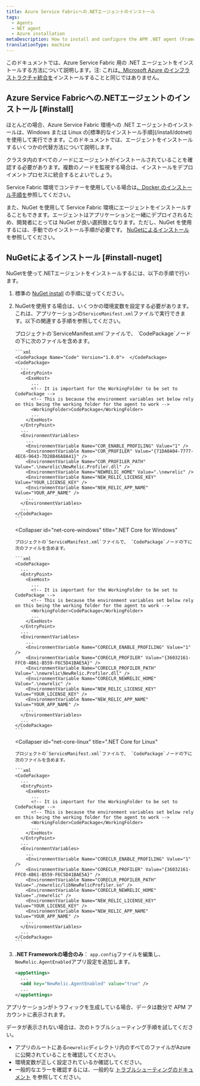 ```yaml
---
title: Azure Service Fabricへの.NETエージェントのインストール
tags:
  - Agents
  - NET agent
  - Azure installation
metaDescription: How to install and configure the APM .NET agent (Framework and Core) for Azure Service Fabric.
translationType: machine
---
```


このドキュメントでは、Azure Service Fabric 用の .NET エージェントをインストールする方法について説明します。注: これは[、Microsoft Azure のインフラストラクチャ統合を](/docs/integrations/microsoft-azure-integrations/getting-started/introduction-azure-monitoring-integrations)インストールすることと同じではありません。

## Azure Service Fabricへの.NETエージェントのインストール [#install]

<Callout variant="important">
  ほとんどの場合、Azure Service Fabric 環境への .NET エージェントのインストールは、Windows または Linux の[標準的なインストール手順](/install/dotnet)を使用して実行できます。このドキュメントでは、エージェントをインストールするいくつかの代替方法について説明します。

  クラスタ内のすべてのノードにエージェントがインストールされていることを確認する必要があります。複数のノードを監視する場合は、インストールをデプロイメントプロセスに統合するとよいでしょう。
</Callout>

Service Fabric 環境でコンテナーを使用している場合は[、Docker のインストール手順を](/install/dotnet)参照してください。

また、NuGet を使用して Service Fabric 環境にエージェントをインストールすることもできます。エージェントはアプリケーションと一緒にデプロイされるため、開発者にとっては NuGet が良い選択肢となります。ただし、NuGet を使用するには、手動でのインストール手順が必要です。 [NuGetによるインストール](#install-nuget) を参照してください。

## NuGetによるインストール [#install-nuget]

NuGetを使って.NETエージェントをインストールするには、以下の手順で行います。

1. 標準の [NuGet install](/docs/agents/net-agent/installation/install-net-agent-using-nuget) の手順に従ってください。

2. NuGetを使用する場合は、いくつかの環境変数を設定する必要があります。これは、アプリケーションの`ServiceManifest.xml`ファイルで実行できます。以下の関連する手順を参照してください。

   <CollapserGroup>
     <Collapser
       id="net-framework"
       title=".NET Framework"
     >
       プロジェクトの`ServiceManifest.xml`ファイルで、 `CodePackage`ノードの下に次のファイルを含めます。

       ```xml
       <CodePackage Name="Code" Version="1.0.0">  </CodePackage>
       <CodePackage>
         ...
         <EntryPoint>
           <ExeHost>
             ...
             <!-- It is important for the WorkingFolder to be set to CodePackage -->
             <!-- This is because the environment variables set below rely on this being the working folder for the agent to work -->
             <WorkingFolder>CodePackage</WorkingFolder>
             ...
           </ExeHost>
         </EntryPoint>
         ...
         <EnvironmentVariables>
           ...
           <EnvironmentVariable Name="COR_ENABLE_PROFILING" Value="1" />
           <EnvironmentVariable Name="COR_PROFILER" Value="{71DA0A04-7777-4EC6-9643-7D28B46A8A41}" />
           <EnvironmentVariable Name="COR_PROFILER_PATH" Value=".\newrelic\NewRelic.Profiler.dll" />
           <EnvironmentVariable Name="NEWRELIC_HOME" Value=".\newrelic" />
           <EnvironmentVariable Name="NEW_RELIC_LICENSE_KEY" Value="YOUR_LICENSE_KEY" />
           <EnvironmentVariable Name="NEW_RELIC_APP_NAME" Value="YOUR_APP_NAME" />
           ...
         </EnvironmentVariables>
         ...
       </CodePackage>
       ```
     </Collapser>

     <Collapser
       id="net-core-windows"
       title=".NET Core for Windows"
     >
       プロジェクトの`ServiceManifest.xml`ファイルで、 `CodePackage`ノードの下に次のファイルを含めます。

       ```xml
       <CodePackage>
         ...
         <EntryPoint>
           <ExeHost>
             ...
             <!-- It is important for the WorkingFolder to be set to CodePackage -->
             <!-- This is because the environment variables set below rely on this being the working folder for the agent to work -->
             <WorkingFolder>CodePackage</WorkingFolder>
             ...
           </ExeHost>
         </EntryPoint>
         ...
         <EnvironmentVariables>
           ...
           <EnvironmentVariable Name="CORECLR_ENABLE_PROFILING" Value="1" />
           <EnvironmentVariable Name="CORECLR_PROFILER" Value="{36032161-FFC0-4B61-B559-F6C5D41BAE5A}" />
           <EnvironmentVariable Name="CORECLR_PROFILER_PATH" Value=".\newrelic\NewRelic.Profiler.dll" />
           <EnvironmentVariable Name="CORECLR_NEWRELIC_HOME" Value=".\newrelic" />
           <EnvironmentVariable Name="NEW_RELIC_LICENSE_KEY" Value="YOUR_LICENSE_KEY" />
           <EnvironmentVariable Name="NEW_RELIC_APP_NAME" Value="YOUR_APP_NAME" />
           ...
         </EnvironmentVariables>
         ...
       </CodePackage>
       ```
     </Collapser>

     <Collapser
       id="net-core-linux"
       title=".NET Core for Linux"
     >
       プロジェクトの`ServiceManifest.xml`ファイルで、 `CodePackage`ノードの下に次のファイルを含めます。

       ```xml
       <CodePackage>
         ...
         <EntryPoint>
           <ExeHost>
             ...
             <!-- It is important for the WorkingFolder to be set to CodePackage -->
             <!-- This is because the environment variables set below rely on this being the working folder for the agent to work -->
             <WorkingFolder>CodePackage</WorkingFolder>
             ...
           </ExeHost>
         </EntryPoint>
         ...
         <EnvironmentVariables>
           ...
           <EnvironmentVariable Name="CORECLR_ENABLE_PROFILING" Value="1" />
           <EnvironmentVariable Name="CORECLR_PROFILER" Value="{36032161-FFC0-4B61-B559-F6C5D41BAE5A}" />
           <EnvironmentVariable Name="CORECLR_PROFILER_PATH" Value="./newrelic/libNewRelicProfiler.so" />
           <EnvironmentVariable Name="CORECLR_NEWRELIC_HOME" Value="./newrelic" />
           <EnvironmentVariable Name="NEW_RELIC_LICENSE_KEY" Value="YOUR_LICENSE_KEY" />
           <EnvironmentVariable Name="NEW_RELIC_APP_NAME" Value="YOUR_APP_NAME" />
           ...
         </EnvironmentVariables>
         ...
       </CodePackage>
       ```
     </Collapser>
   </CollapserGroup>

3. **.NET Frameworkの場合のみ**： `app.config`ファイルを編集し、 `NewRelic.AgentEnabled`アプリ設定を追加します。

   ```xml
   <appSettings>
     ...
     <add key="NewRelic.AgentEnabled" value="true" />
     ...
   </appSettings>
   ```

アプリケーションがトラフィックを生成している場合、データは数分で APM アカウントに表示されます。

<InstallFeedback/>

データが表示されない場合は、次のトラブルシューティング手順を試してください。

* アプリのルートにある`newrelic`ディレクトリ内のすべてのファイルがAzureに公開されていることを確認してください。
* 環境変数が正しく設定されているか確認してください。
* 一般的なエラーを確認するには、一般的な [トラブルシューティングのドキュメント](/docs/agents/net-agent/troubleshooting/no-data-appears-net) を参照してください。